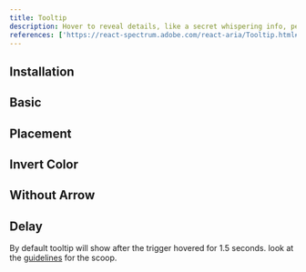 ```yaml
---
title: Tooltip
description: Hover to reveal details, like a secret whispering info, perfect for extra hints or help where needed.
references: ['https://react-spectrum.adobe.com/react-aria/Tooltip.html#props']
---
```


## Installation
<Install component='tooltip' />

## Basic
<Demo center component='overlays/tooltip/tooltip-demo' />

## Placement
<Demo center component='overlays/tooltip/tooltip-placement-demo' />

## Invert Color
<Demo center component='overlays/tooltip/tooltip-variant-demo' />

## Without Arrow
<Demo center component='overlays/tooltip/tooltip-without-arrow-demo' />

## Delay
By default tooltip will show after the trigger hovered for 1.5 seconds. look at the [guidelines](https://spectrum.adobe.com/page/tooltip/#Immediate-or-delayed-appearance) for the scoop.
<Demo center component='overlays/tooltip/tooltip-delay-demo' />
